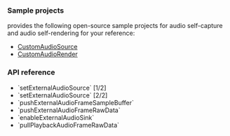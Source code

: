 <PlatformWrapper platform="ios">

### Sample projects

<Vg k= "COMPANY"/> provides the following open-source sample projects for audio self-capture and audio self-rendering for your reference:

* [CustomAudioSource](https://github.com/AgoraIO/API-Examples/tree/main/iOS/APIExample/APIExample/Examples/Advanced/CustomAudioSource)
* [CustomAudioRender](https://github.com/AgoraIO/API-Examples/tree/main/iOS/APIExample/APIExample/Examples/Advanced/CustomAudioRender)

### API reference

- <Link to="{{Global.API_REF_IOS_ROOT_RTC_KIT}}/agorartcenginekit/setexternalaudiosource(_:samplerate:channels:)">`setExternalAudioSource` [1/2]</Link>
- <Link to="{{Global.API_REF_IOS_ROOT_RTC_KIT}}/agorartcenginekit/setexternalaudiosource(_:samplerate:channels:localplayback:publish:)">`setExternalAudioSource` [2/2]</Link>
- <Link to="{{Global.API_REF_IOS_ROOT_RTC_KIT}}/agorartcmediaplayerprotocol/play()">`pushExternalAudioFrameSampleBuffer`</Link>
- <Link to="{{Global.API_REF_IOS_ROOT_RTC_KIT}}/agorartcenginekit/pushexternalaudioframesamplebuffer(_:)">`pushExternalAudioFrameRawData`</Link>
- <Link to="{{Global.API_REF_IOS_ROOT_RTC_KIT}}/agorartcenginekit/enableexternalaudiosink(_:samplerate:channels:)">`enableExternalAudioSink`</Link>
- <Link to="{{Global.API_REF_IOS_ROOT_RTC_KIT}}/agorartcenginekit/pullplaybackaudioframerawdata(_:lengthinbyte:)">`pullPlaybackAudioFrameRawData`</Link>

</PlatformWrapper>